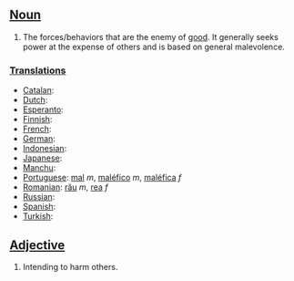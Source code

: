 ==[[Noun]]==
#The forces/behaviors that are the enemy of [[good]].  It generally seeks power at the expense of others and is based on general malevolence.

===[[Translations]]===
*[[Catalan]]:
*[[Dutch]]:
*[[Esperanto]]:
*[[Finnish]]:
*[[French]]:
*[[German]]:
*[[Indonesian]]:
*[[Japanese]]:
*[[Manchu]]:
*[[Portuguese]]: [[mal]] ''m'', [[maléfico]] ''m'', [[maléfica]] ''f''
*[[Romanian]]: [[rău]] ''m'', [[rea]] ''f''
*[[Russian]]:
*[[Spanish]]:
*[[Turkish]]:

==[[Adjective]]==
#Intending to harm others.